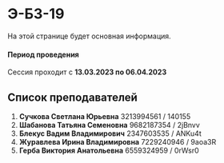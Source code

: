 
# Э-БЗ-19
 
<Callout type="info" emoji="ℹ️">
    На этой странице будет основная информация.
</Callout>


#### Период проведения

Сессия проходит с **13.03.2023 по 06.04.2023**

## Список преподавателей

1. __Сучкова Светлана Юрьевна__ 3213994561 / 140155
2. __Шабанова Татьяна Семеновна__ 9682187354 / 2jBnvv
3. __Блекус Вадим Владимирович__ 2347603535 / ANKu4t
4. __Журавлева Ирина Владимировна__ 7229240946 / 9aoa3R
5. __Герба Виктория Анатольевна__ 6559324959 / 0rWsr0
